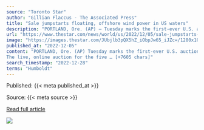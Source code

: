 ```yaml
---
source: "Toronto Star"
author: "Gillian Flaccus - The Associated Press"
title: "Sale jumpstarts floating, offshore wind power in US waters"
description: "PORTLAND, Ore. (AP) — Tuesday marks the first-ever U.S. auction of leases to develop commercial-scale floating wind farms, in the deep waters off the ..."
url: "https://www.thestar.com/news/world/us/2022/12/05/sale-jumpstarts-floating-offshore-wind-power-in-us-waters.html"
image: "https://images.thestar.com/JUbjlb3pQX5hZ_iObpJw65_iJZc=/1280x1024/smart/filters:cb(1670256857510):format(webp)/https://www.thestar.com/content/dam/thestar/news/world/us/2022/12/05/sale-jumpstarts-floating-offshore-wind-power-in-us-waters/2022120511128-638e178fcd26a5d1c967f828jpeg.jpg"
published_at: "2022-12-05"
content: "PORTLAND, Ore. (AP) Tuesday marks the first-ever U.S. auction of leases to develop commercial-scale floating wind farms, in the deep waters off the West Coast.
The live, online auction for the five … [+7605 chars]"
search_timestamp: "2022-12-28"
terms: "Humboldt"
---
```



Published: {{< meta published_at >}}


Source: {{< meta source >}}


[Read full article]({{< meta url >}})



![](`r rmarkdown::metadata$image[1]`)
